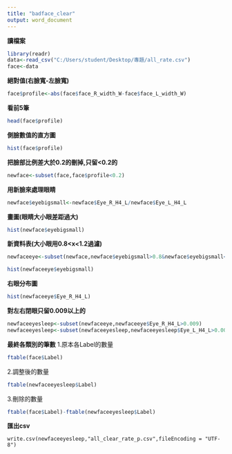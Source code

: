```yaml
---
title: "badface_clear"
output: word_document
---
```


**讀檔案**

```r
library(readr)
data<-read_csv("C:/Users/student/Desktop/專題/all_rate.csv")
face<-data 
```

**絕對值(右臉寬-左臉寬)** 
```r
face$profile<-abs(face$face_R_width_W-face$face_L_width_W) 
```
**看前5筆**
```r
head(face$profile)  
```
**側臉數值的直方圖**
```r
hist(face$profile)
```
**把臉部比例差大於0.2的刪掉,只留<0.2的**
```r
newface<-subset(face,face$profile<0.2)
```
**用新臉來處理眼睛**
```r
newface$eyebigsmall<-newface$Eye_R_H4_L/newface$Eye_L_H4_L
```

**畫圖(眼睛大小眼差距過大)**

```r

hist(newface$eyebigsmall)
```
**新資料表(大小眼用0.8<x<1.2過濾)**
```r
newfaceeye<-subset(newface,newface$eyebigsmall>0.8&newface$eyebigsmall<1.2) 
```
```r
hist(newfaceeye$eyebigsmall)
```



**右眼分布圖**
```r
hist(newfaceeye$Eye_R_H4_L)
```
**對左右閉眼只留0.009以上的**
```r
newfaceeyesleep<-subset(newfaceeye,newfaceeye$Eye_R_H4_L>0.009)
newfaceeyesleep<-subset(newfaceeyesleep,newfaceeyesleep$Eye_L_H4_L>0.009)
```

**最終各類別的筆數**
1.原本各Label的數量
```r
ftable(face$Label)
```
2.調整後的數量
```r
ftable(newfaceeyesleep$Label)
```
3.刪除的數量
```r
ftable(face$Label)-ftable(newfaceeyesleep$Label)
```
**匯出csv**
```
write.csv(newfaceeyesleep,"all_clear_rate_p.csv",fileEncoding = "UTF-8")
```

